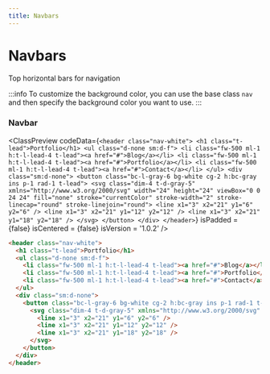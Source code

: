 ```yaml
---
title: Navbars
---
```



# Navbars

Top horizontal bars for navigation

:::info
To customize the background color, you can use the base class `nav` and then specify the background color you want to use.
:::

### Navbar

<ClassPreview
  codeData={`
    <header class="nav-white">
      <h1 class="t-lead">Portfolio</h1>
      <ul class="d-none sm:d-f">
        <li class="fw-500 ml-1 h:t-l-lead-4 t-lead"><a href="#">Blog</a></li>
        <li class="fw-500 ml-1 h:t-l-lead-4 t-lead"><a href="#">Portfolio</a></li>
        <li class="fw-500 ml-1 h:t-l-lead-4 t-lead"><a href="#">Contact</a></li>
      </ul>
      <div class="sm:d-none">
        <button class="bc-l-gray-6 bg-white cg-2 h:bc-gray ins p-1 rad-1 t-lead">
          <svg class="dim-4 t-d-gray-5" xmlns="http://www.w3.org/2000/svg" width="24" height="24" viewBox="0 0 24 24" fill="none" stroke="currentColor" stroke-width="2" stroke-linecap="round" stroke-linejoin="round">
            <line x1="3" x2="21" y1="6" y2="6" />
            <line x1="3" x2="21" y1="12" y2="12" />
            <line x1="3" x2="21" y1="18" y2="18" />
          </svg>
        </button>
      </div>
    </header>
  `}
  isPadded = {false}
  isCentered = {false}
  isVersion = '1.0.2'
/>

```html
<header class="nav-white">
  <h1 class="t-lead">Portfolio</h1>
  <ul class="d-none sm:d-f">
    <li class="fw-500 ml-1 h:t-l-lead-4 t-lead"><a href="#">Blog</a></li>
    <li class="fw-500 ml-1 h:t-l-lead-4 t-lead"><a href="#">Portfolio</a></li>
    <li class="fw-500 ml-1 h:t-l-lead-4 t-lead"><a href="#">Contact</a></li>
  </ul>
  <div class="sm:d-none">
    <button class="bc-l-gray-6 bg-white cg-2 h:bc-gray ins p-1 rad-1 t-lead">
      <svg class="dim-4 t-d-gray-5" xmlns="http://www.w3.org/2000/svg" width="24" height="24" viewBox="0 0 24 24" fill="none" stroke="currentColor" stroke-width="2" stroke-linecap="round" stroke-linejoin="round">
        <line x1="3" x2="21" y1="6" y2="6" />
        <line x1="3" x2="21" y1="12" y2="12" />
        <line x1="3" x2="21" y1="18" y2="18" />
      </svg>
    </button>
  </div>
</header>
```